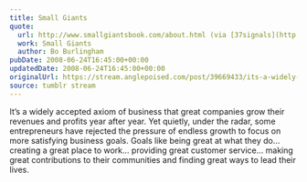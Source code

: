 ```yaml
---
title: Small Giants
quote:
  url: http://www.smallgiantsbook.com/about.html (via [37signals](http://www.37signals.com/svn/posts/1105-choosing-the-right-things-to-say-no-to))
  work: Small Giants
  author: Bo Burlingham
pubDate: 2008-06-24T16:45:00+00:00
updatedDate: 2008-06-24T16:45:00+00:00
originalUrl: https://stream.anglepoised.com/post/39669433/its-a-widely-accepted-axiom-of-business-that
source: tumblr stream
---
```


It’s a widely accepted axiom of business that great companies grow their revenues and profits year after year. Yet quietly, under the radar, some entrepreneurs have rejected the pressure of endless growth to focus on more satisfying business goals. Goals like being great at what they do&hellip; creating a great place to work&hellip; providing great customer service&hellip; making great contributions to their communities and finding great ways to lead their lives.
